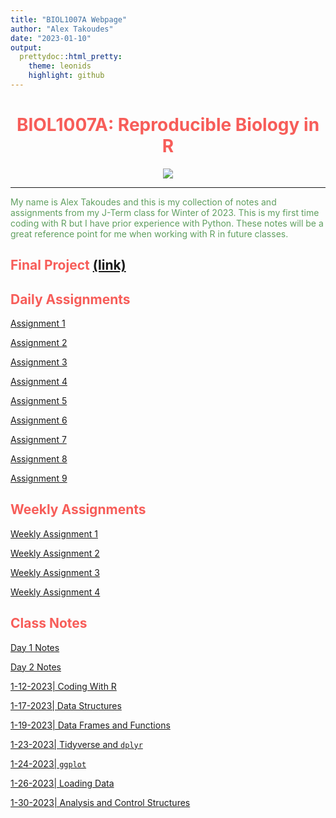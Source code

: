 ```yaml
---
title: "BIOL1007A Webpage"
author: "Alex Takoudes"
date: "2023-01-10"
output:
  prettydoc::html_pretty:
    theme: leonids
    highlight: github
---
```



<center>
# <span style="color:#F75D59">BIOL1007A: Reproducible Biology in R</span>
![](/Users/alextakoudes/Desktop/Classes/BIOL1007/Photos/2048x1365-Iris-SEO-LI2611127-1ed4b5d.jpg)
</center>

***
<span style="color:#609f60">
My name is Alex Takoudes and this is my collection of notes and assignments from my J-Term class
for Winter of 2023. This is my first time coding with R but I have prior experience with Python.
These notes will be a great reference point for me when working with R in future classes.
</span>

## <span style="color:#F75D59"> Final Project [(link)](final_project.html) </span>

## <span style="color:#F75D59">Daily Assignments</span>

[Assignment 1](Assignments/Assignment1.html)

[Assignment 2](Assignments/Assignment2.html)

[Assignment 3](Assignments/Assignment3.html)

[Assignment 4](Assignments/Assignment4.html)

[Assignment 5](Assignments/Assignment4.html)

[Assignment 6](Assignments/Assignment6.html)

[Assignment 7](Assignments/Assignment7.html)

[Assignment 8](Assignments/Assignment8.html)

[Assignment 9](Assignments/Assignment9.html)

## <span style="color:#F75D59">Weekly Assignments</span>

[Weekly Assignment 1](WeeklyAssignments/Weekly_assignment1.html)

[Weekly Assignment 2](WeeklyAssignments/Weekly_assignment2.html)

[Weekly Assignment 3](WeeklyAssignments/Weekly_assignment3.html)

[Weekly Assignment 4](WeeklyAssignments/Weekly_assignment4.html)

## <span style="color:#F75D59">Class Notes</span>

[Day 1 Notes](Assignments/Assignment1.html)

[Day 2 Notes](Class_Notes/Day2Notes.html)

[1-12-2023| Coding With R](Class_Notes/Coding_with_R.html)

[1-17-2023| Data Structures](Class_Notes/DataStructures.html)

[1-19-2023| Data Frames and Functions](Class_Notes/dataframesandfunctions.html)

[1-23-2023| Tidyverse and `dplyr`](Class_Notes/dplyr.html)

[1-24-2023| `ggplot`](Class_Notes/ggplot.html)

[1-26-2023| Loading Data](Class_Notes/Loadingdata.html)

[1-30-2023| Analysis and Control Structures](Class_Notes/Analysisandcontrolstructures.html)